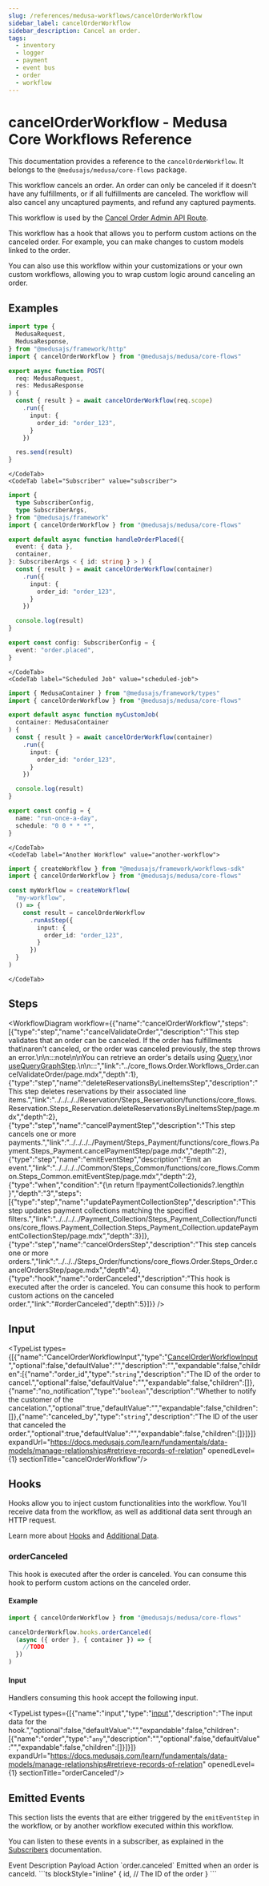```yaml
---
slug: /references/medusa-workflows/cancelOrderWorkflow
sidebar_label: cancelOrderWorkflow
sidebar_description: Cancel an order.
tags:
  - inventory
  - logger
  - payment
  - event bus
  - order
  - workflow
---
```



# cancelOrderWorkflow - Medusa Core Workflows Reference

This documentation provides a reference to the `cancelOrderWorkflow`. It belongs to the `@medusajs/medusa/core-flows` package.

This workflow cancels an order. An order can only be canceled if it doesn't have
any fulfillments, or if all fulfillments are canceled. The workflow will also cancel
any uncaptured payments, and refund any captured payments.

This workflow is used by the [Cancel Order Admin API Route](https://docs.medusajs.com/api/admin#orders\_postordersidcancel).

This workflow has a hook that allows you to perform custom actions on the canceled order. For example, you can 
make changes to custom models linked to the order.

You can also use this workflow within your customizations or your own custom workflows, allowing you to wrap custom logic around canceling an order.

<SourceCodeLink link="https://github.com/medusajs/medusa/blob/a503bbe5963f95710f599c466dfb2c3956914e06/packages/core/core-flows/src/order/workflows/cancel-order.ts#L127" />

## Examples

<CodeTabs group="workflow-exection">
    <CodeTab label="API Route" value="api-route">
    
```ts title="src/api/workflow/route.ts"
import type {
  MedusaRequest,
  MedusaResponse,
} from "@medusajs/framework/http"
import { cancelOrderWorkflow } from "@medusajs/medusa/core-flows"

export async function POST(
  req: MedusaRequest,
  res: MedusaResponse
) {
  const { result } = await cancelOrderWorkflow(req.scope)
    .run({
      input: {
        order_id: "order_123",
      }
    })

  res.send(result)
}
```

    </CodeTab>
    <CodeTab label="Subscriber" value="subscriber">
    
```ts title="src/subscribers/order-placed.ts"
import {
  type SubscriberConfig,
  type SubscriberArgs,
} from "@medusajs/framework"
import { cancelOrderWorkflow } from "@medusajs/medusa/core-flows"

export default async function handleOrderPlaced({
  event: { data },
  container,
}: SubscriberArgs < { id: string } > ) {
  const { result } = await cancelOrderWorkflow(container)
    .run({
      input: {
        order_id: "order_123",
      }
    })

  console.log(result)
}

export const config: SubscriberConfig = {
  event: "order.placed",
}
```

    </CodeTab>
    <CodeTab label="Scheduled Job" value="scheduled-job">
    
```ts title="src/jobs/message-daily.ts"
import { MedusaContainer } from "@medusajs/framework/types"
import { cancelOrderWorkflow } from "@medusajs/medusa/core-flows"

export default async function myCustomJob(
  container: MedusaContainer
) {
  const { result } = await cancelOrderWorkflow(container)
    .run({
      input: {
        order_id: "order_123",
      }
    })

  console.log(result)
}

export const config = {
  name: "run-once-a-day",
  schedule: "0 0 * * *",
}
```

    </CodeTab>
    <CodeTab label="Another Workflow" value="another-workflow">
    
```ts title="src/workflows/my-workflow.ts"
import { createWorkflow } from "@medusajs/framework/workflows-sdk"
import { cancelOrderWorkflow } from "@medusajs/medusa/core-flows"

const myWorkflow = createWorkflow(
  "my-workflow",
  () => {
    const result = cancelOrderWorkflow
      .runAsStep({
        input: {
          order_id: "order_123",
        }
      })
  }
)
```

    </CodeTab>
  </CodeTabs>

## Steps

<WorkflowDiagram workflow={{"name":"cancelOrderWorkflow","steps":[{"type":"step","name":"cancelValidateOrder","description":"This step validates that an order can be canceled. If the order has fulfillments that\naren't canceled, or the order was canceled previously, the step throws an error.\n\n:::note\n\nYou can retrieve an order's details using [Query](https://docs.medusajs.com/learn/fundamentals/module-links/query),\nor [useQueryGraphStep](https://docs.medusajs.com/resources/references/medusa-workflows/steps/useQueryGraphStep).\n\n:::","link":"../core_flows.Order.Workflows_Order.cancelValidateOrder/page.mdx","depth":1},{"type":"step","name":"deleteReservationsByLineItemsStep","description":"This step deletes reservations by their associated line items.","link":"../../../../Reservation/Steps_Reservation/functions/core_flows.Reservation.Steps_Reservation.deleteReservationsByLineItemsStep/page.mdx","depth":2},{"type":"step","name":"cancelPaymentStep","description":"This step cancels one or more payments.","link":"../../../../Payment/Steps_Payment/functions/core_flows.Payment.Steps_Payment.cancelPaymentStep/page.mdx","depth":2},{"type":"step","name":"emitEventStep","description":"Emit an event.","link":"../../../../Common/Steps_Common/functions/core_flows.Common.Steps_Common.emitEventStep/page.mdx","depth":2},{"type":"when","condition":"{\n      return !!paymentCollectionids?.length\n    }","depth":"3","steps":[{"type":"step","name":"updatePaymentCollectionStep","description":"This step updates payment collections matching the specified filters.","link":"../../../../Payment_Collection/Steps_Payment_Collection/functions/core_flows.Payment_Collection.Steps_Payment_Collection.updatePaymentCollectionStep/page.mdx","depth":3}]},{"type":"step","name":"cancelOrdersStep","description":"This step cancels one or more orders.","link":"../../../Steps_Order/functions/core_flows.Order.Steps_Order.cancelOrdersStep/page.mdx","depth":4},{"type":"hook","name":"orderCanceled","description":"This hook is executed after the order is canceled. You can consume this hook to perform custom actions on the canceled order.","link":"#orderCanceled","depth":5}]}} />

## Input

<TypeList types={[{"name":"CancelOrderWorkflowInput","type":"[CancelOrderWorkflowInput](../../../../../types/WorkflowTypes/OrderWorkflow/interfaces/types.WorkflowTypes.OrderWorkflow.CancelOrderWorkflowInput/page.mdx)","optional":false,"defaultValue":"","description":"","expandable":false,"children":[{"name":"order_id","type":"`string`","description":"The ID of the order to cancel.","optional":false,"defaultValue":"","expandable":false,"children":[]},{"name":"no_notification","type":"`boolean`","description":"Whether to notify the customer of the cancelation.","optional":true,"defaultValue":"","expandable":false,"children":[]},{"name":"canceled_by","type":"`string`","description":"The ID of the user that canceled the order.","optional":true,"defaultValue":"","expandable":false,"children":[]}]}]} expandUrl="https://docs.medusajs.com/learn/fundamentals/data-models/manage-relationships#retrieve-records-of-relation" openedLevel={1} sectionTitle="cancelOrderWorkflow"/>

## Hooks

Hooks allow you to inject custom functionalities into the workflow. You'll receive data from the workflow, as well as additional data sent through an HTTP request.

Learn more about [Hooks](https://docs.medusajs.com/learn/fundamentals/workflows/workflow-hooks) and [Additional Data](https://docs.medusajs.com/learn/fundamentals/api-routes/additional-data).

### orderCanceled

This hook is executed after the order is canceled. You can consume this hook to perform custom actions on the canceled order.

#### Example

```ts
import { cancelOrderWorkflow } from "@medusajs/medusa/core-flows"

cancelOrderWorkflow.hooks.orderCanceled(
  (async ({ order }, { container }) => {
    //TODO
  })
)
```

#### Input

Handlers consuming this hook accept the following input.

<TypeList types={[{"name":"input","type":"[input](../../../core_flows.Order.Workflows_Order/page.mdx#__type-2)","description":"The input data for the hook.","optional":false,"defaultValue":"","expandable":false,"children":[{"name":"order","type":"`any`","description":"","optional":false,"defaultValue":"","expandable":false,"children":[]}]}]} expandUrl="https://docs.medusajs.com/learn/fundamentals/data-models/manage-relationships#retrieve-records-of-relation" openedLevel={1} sectionTitle="orderCanceled"/>

## Emitted Events

This section lists the events that are either triggered by the `emitEventStep` in the workflow, or by another workflow executed within this workflow.

You can listen to these events in a subscriber, as explained in the [Subscribers](https://docs.medusajs.com/learn/fundamentals/events-and-subscribers) documentation.

<Table>
  <Table.Header>
    <Table.Row>
      <Table.HeaderCell>
Event
</Table.HeaderCell>
      <Table.HeaderCell>
Description
</Table.HeaderCell>
      <Table.HeaderCell>
Payload
</Table.HeaderCell>
      <Table.HeaderCell>
Action
</Table.HeaderCell>
    </Table.Row>
  </Table.Header>
  <Table.Body>
    <Table.Row>
      <Table.Cell>
`order.canceled`
</Table.Cell>
      <Table.Cell>
Emitted when an order is canceld.
</Table.Cell>
      <Table.Cell>
```ts blockStyle="inline"
{
  id, // The ID of the order
}
```
</Table.Cell>
      <Table.Cell>
<CopyGeneratedSnippetButton tooltipText="Copy subscriber for event" type="subscriber" options={{
        event: "order.canceled",
        payload: `\`\`\`ts
{
  id, // The ID of the order
}
\`\`\``
        }}/>
</Table.Cell>
    </Table.Row>
  </Table.Body>
</Table>
